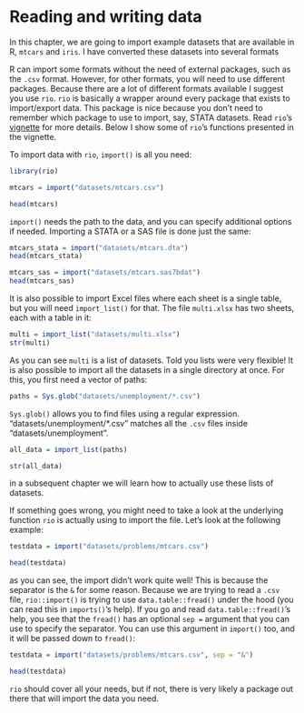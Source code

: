 # Reading and writing data

In this chapter, we are going to import example datasets that are available in R, `mtcars` and
`iris`. I have converted these datasets into several formats

R can import some formats without the need of external packages, such as the `.csv` format. However,
for other formats, you will need to use different packages. Because there are a lot of different
formats available I suggest you use `rio`. `rio` is basically a wrapper around every package that
exists to import/export data. This package is nice because you don't need to remember which package
to use to import, say, STATA datasets.
Read `rio`'s [vignette](https://cran.r-project.org/web/packages/rio/vignettes/rio.html) for more
details. Below I show some of `rio`'s functions presented in the vignette.

To import data with `rio`, `import()` is all you need:

```r
library(rio)

mtcars = import("datasets/mtcars.csv")
```

```r
head(mtcars)
```

`import()` needs the path to the data, and you can specify additional options if needed. Importing
a STATA or a SAS file is done just the same:

```r
mtcars_stata = import("datasets/mtcars.dta")
head(mtcars_stata)

mtcars_sas = import("datasets/mtcars.sas7bdat")
head(mtcars_sas)
```

It is also possible to import Excel files where each sheet is a single table, but you will need
`import_list()` for that. The file `multi.xlsx` has two sheets, each with a table in it:

```r
multi = import_list("datasets/multi.xlsx")
str(multi)
```

As you can see `multi` is a list of datasets. Told you lists were very flexible! It is also possible
to import all the datasets in a single directory at once. For this, you first need a vector of paths:

```r
paths = Sys.glob("datasets/unemployment/*.csv")
```

`Sys.glob()` allows you to find files using a regular expression. "datasets/unemployment/*.csv" matches
all the `.csv` files inside "datasets/unemployment".

```r
all_data = import_list(paths)

str(all_data)
```

in a subsequent chapter we will learn how to actually use these lists of datasets.

If something goes wrong, you might need to take a look at the underlying function `rio` is
actually using to import the file. Let's look at the following example:

```r
testdata = import("datasets/problems/mtcars.csv")

head(testdata)
```

as you can see, the import didn't work quite well! This is because the separator is the `&` for
some reason. Because we are trying to read a `.csv` file, `rio::import()` is trying to use
`data.table::fread()` under the hood (you can read this in `imports()`'s help). If you go and read
`data.table::fread()`'s help, you see that the `fread()` has an optional `sep = ` argument that you
can use to specify the separator. You can use this argument in `import()` too, and it will be passed
down to `fread()`:

```r
testdata = import("datasets/problems/mtcars.csv", sep = "&")

head(testdata)
```

`rio` should cover all your needs, but if not, there is very likely a package out there that will
import the data you need.
